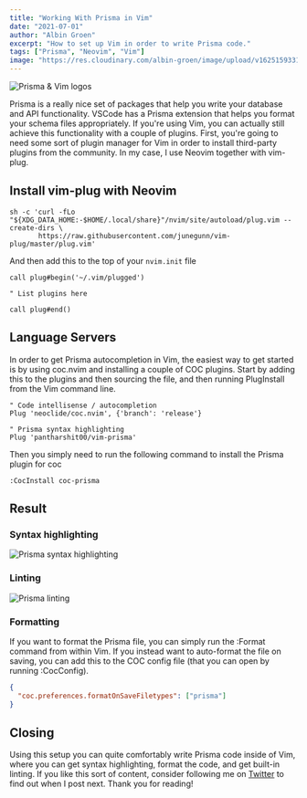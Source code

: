 ```yaml
---
title: "Working With Prisma in Vim"
date: "2021-07-01"
author: "Albin Groen"
excerpt: "How to set up Vim in order to write Prisma code."
tags: ["Prisma", "Neovim", "Vim"]
image: "https://res.cloudinary.com/albin-groen/image/upload/v1625159331/vim-prisma_lskc2i.png"
---
```


![Prisma & Vim logos](https://res.cloudinary.com/albin-groen/image/upload/v1625159331/vim-prisma_lskc2i.png)

Prisma is a really nice set of packages that help you write your database and
API functionality. VSCode has a Prisma extension that helps you format your
schema files appropriately. If you're using Vim, you can actually still achieve
this functionality with a couple of plugins. First, you're going to need some
sort of plugin manager for Vim in order to install third-party plugins from the
community. In my case, I use Neovim together with vim-plug.

## Install vim-plug with Neovim

```shell
sh -c 'curl -fLo "${XDG_DATA_HOME:-$HOME/.local/share}"/nvim/site/autoload/plug.vim --create-dirs \
       https://raw.githubusercontent.com/junegunn/vim-plug/master/plug.vim'
```

And then add this to the top of your `nvim.init` file

```VimScript
call plug#begin('~/.vim/plugged')

" List plugins here

call plug#end()
```

## Language Servers

In order to get Prisma autocompletion in Vim, the easiest way to get started is
by using coc.nvim and installing a couple of COC plugins. Start by adding this
to the plugins and then sourcing the file, and then running PlugInstall from
the Vim command line.

```VimScript
" Code intellisense / autocompletion
Plug 'neoclide/coc.nvim', {'branch': 'release'}

" Prisma syntax highlighting
Plug 'pantharshit00/vim-prisma'
```

Then you simply need to run the following command to install the Prisma plugin for coc

```Vim-Command
:CocInstall coc-prisma
```

## Result

### Syntax highlighting

![Prisma syntax highlighting](https://res.cloudinary.com/albin-groen/image/upload/v1625131470/CleanShot_2021-07-01_at_11.23.03_jbasaj.png)

### Linting

![Prisma linting](https://res.cloudinary.com/albin-groen/image/upload/v1625131470/CleanShot_2021-07-01_at_11.23.33_uoggoh.png)

### Formatting

If you want to format the Prisma file, you can simply run the :Format command
from within Vim. If you instead want to auto-format the file on saving, you can
add this to the COC config file (that you can open by running :CocConfig).

```json
{
  "coc.preferences.formatOnSaveFiletypes": ["prisma"]
}
```

## Closing

Using this setup you can quite comfortably write Prisma code inside of Vim,
where you can get syntax highlighting, format the code, and get built-in
linting. If you like this sort of content, consider following me on
[Twitter](https://twitter.com/albingroen) to find out when I post next. Thank
you for reading!

